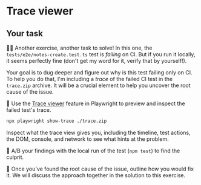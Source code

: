 # Trace viewer

## Your task

👨‍💼 Another exercise, another task to solve! In this one, the <InlineFile name="./tests/e2e/notes-create.test.ts">`tests/e2e/notes-create.test.ts`</InlineFile> test is _failing_ on CI. But if you run it locally, it seems perfectly fine (don't get my word for it, verify that by yourself!).

Your goal is to dug deeper and figure out why is this test failing only on CI. To help you do that, I'm including a _trace_ of the failed CI test in the `trace.zip` archive. It will be a crucial element to help you uncover the root cause of the issue.

🐨 Use the [Trace viewer](https://playwright.dev/docs/trace-viewer) feature in Playwright to preview and inspect the failed test's trace.

```sh
npx playwright show-trace ./trace.zip
```

Inspect what the trace view gives you, including the timeline, test actions, the DOM, console, and network to see what hints at the problem.

🐨 A/B your findings with the local run of the test (`npm test`) to find the culprit.

🐨 Once you've found the root cause of the issue, outline how you would fix it. We will discuss the approach together in the solution to this exercise.
